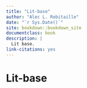 ```yaml
--- 
title: "Lit-base"
author: "Alec L. Robitaille"
date: "`r Sys.Date()`"
site: bookdown::bookdown_site
documentclass: book
description: |
  Lit base.
link-citations: yes
---
```



# Lit-base
